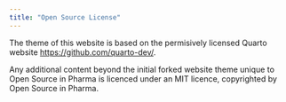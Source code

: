 ```yaml
---
title: "Open Source License"
---
```


The theme of this website is based on the permisively licensed Quarto website <https://github.com/quarto-dev/>. 

Any additional content beyond the initial forked website theme unique to Open Source in Pharma is licenced under an MIT licence, 
copyrighted by Open Source in Pharma.



